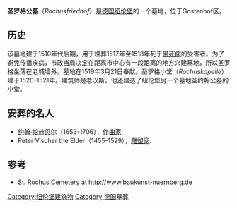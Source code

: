 {{Infobox cemetery
| name        = 圣罗格公墓
| image       = Nuremberg_Rochus_Cemetery_southwest_part_f_nw.jpg | imagesize   = 300
| established = 约1517
| country     = [[德国|德国]] 
| location    = [[纽伦堡|纽伦堡]]
| type        = [[罗马天主教|罗马天主教]] 
}}
'''圣罗格公墓'''（''Rochusfriedhof''）是[[德国|德国]][[纽伦堡|纽伦堡]]的一个墓地，位于Gostenhof区。

==历史==
该墓地建于1510年代后期，用于埋葬1517年至1518年死于[[黑死病|黑死病]]的受害者。为了避免传播疾病，市政当局决定在距离市中心有一段距离的地方兴建墓地，所以圣罗格坐落在老城墙外。墓地在1519年3月21日奉献。圣罗格小堂（''Rochuskapelle''）建于1520-1521年。建筑师是老汉斯，他还建造了纽伦堡另一个墓地圣约翰公墓的小堂。

==安葬的名人==
*[[约翰·帕赫贝尔|约翰·帕赫贝尔]]（1653-1706），[[作曲家|作曲家]].
*Peter Vischer the Elder（1455-1529），[[雕塑家|雕塑家]].

== 参考 ==
*{{de icon}} [http://www.baukunst-nuernberg.de/epoche.php?epoche=Gotik&objekt=Rochusfriedhof St. Rochus Cemetery at http://www.baukunst-nuernberg.de]{{Wayback|url=http://www.baukunst-nuernberg.de/epoche.php?epoche=Gotik&objekt=Rochusfriedhof |date=20160303171956 }}
{{coord|49|26|51|N|11|03|37|E|display=title|region:DE-BY_type:landmark_source:dewiki}}
[[Category:纽伦堡建筑物|Category:纽伦堡建筑物]]
[[Category:德国墓葬|Category:德国墓葬]]